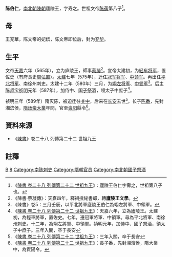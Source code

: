 '''陈伯仁'''，[[南北朝|南北朝]][[南朝陈|陳朝]]廬陵王，字寿之。世祖文帝[[陈蒨|陈蒨]]第八子<ref>《[[s:陳書/卷28|陳書 卷二十八 列傳第二十二 世祖九王]]》：廬陵王伯仁字壽之，世祖第八子也。</ref>。
==母==
王充華，陈文帝的妃嫔，陈文帝即位后，封为[[充华|充华]]。
==生平==
文帝[[天嘉|天嘉]]六年（565年），立为庐陵王，師事[[蔡凝|蔡凝]]<ref>《陳書·蔡凝傳》：天嘉四年，釋褐授祕書郎，轉'''廬陵王文學'''。</ref>。宣帝太建初，为[[轻车将军|轻车将军]]，置佐史（有府長史[[周弘直|周弘直]]）。[[太建|太建]]七年（575年），迁任[[冠军将军|冠军将军]]、[[中领军|中领军]]。再出任[[平北将军|平北将军]]、南徐州刺史。太建十二年（580年）三月，为[[翊左将军|翊左将军]]、[[中领军|中领军]]<ref>《陳書》卷5：三月壬辰，以平北將軍廬陵王伯仁為翊左將軍、中領軍。</ref>。后主[[陈叔宝|陈叔宝]][[祯明|祯明]]元年（587年），加侍中、[[国子祭酒|国子祭酒]]，领太子中庶子<ref>《[[s:陳書/卷28|陳書 卷二十八 列傳第二十二 世祖九王]]》：天嘉六年，立為廬陵王。太建初，為輕車將軍，置佐史。七年，遷冠軍將軍、中領軍。尋為平北將軍、南徐州刺史。十二年，為翊左將軍、中領軍。禎明元年，加侍中、國子祭酒，領太子中庶子。三年入關，卒于長安</ref>。

祯明三年（589年）隋灭陈，被迫迁往[[关中|关中]]，后来在[[长安|长安]]去世<ref>《[[s:陳書/卷28|陳書 卷二十八 列傳第二十二 世祖九王]]》：三年入關，卒于長安</ref>。长子[[陈番|陈番]]，先封湘滨侯，[[隋炀帝|隋炀帝]][[大業_(年號)|大業]]年間，官至[[资阳县|资阳]]縣令<ref>《[[s:陳書/卷28|陳書 卷二十八 列傳第二十二 世祖九王]]》：長子番，先封湘濱侯，隋大業中，為資陽令。</ref>。

== 資料來源 ==
*《[[陳書|陳書]]》卷二十八 列傳第二十二 世祖九王

==註釋==
{{reflist|2}}

[[Category:陈姓|B]]
[[Category:陈文帝皇子|8]]
[[Category:南陈刺史|Category:南陈刺史]]
[[Category:隋朝官员|Category:隋朝官员]]
[[Category:南北朝國子祭酒|Category:南北朝國子祭酒]]